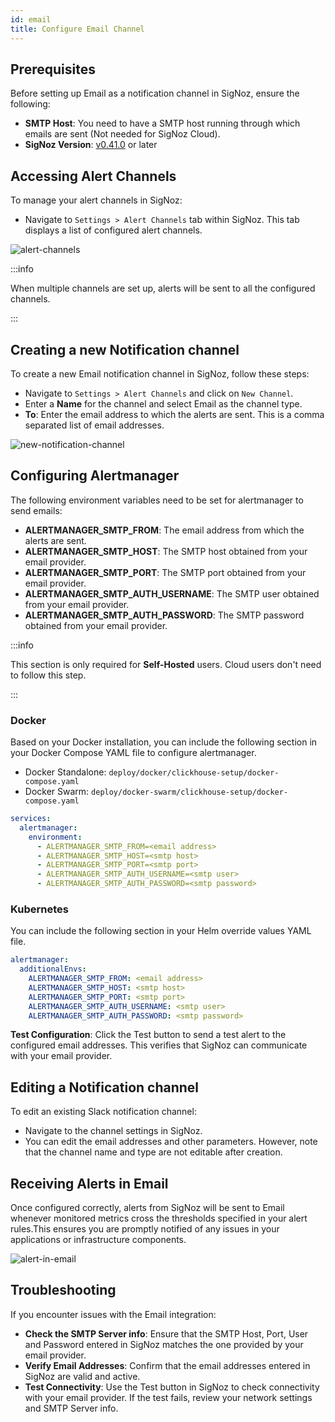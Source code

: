 ```yaml
---
id: email
title: Configure Email Channel
---
```


## Prerequisites
Before setting up Email as a notification channel in SigNoz, ensure the following:

- **SMTP Host**: You need to have a SMTP host running through which emails are sent (Not needed for SigNoz Cloud).
- **SigNoz Version**: [v0.41.0](https://github.com/SigNoz/signoz/releases/tag/v0.41.0) or later

## Accessing Alert Channels

To manage your alert channels in SigNoz:

- Navigate to `Settings > Alert Channels` tab within SigNoz. This tab displays a list of configured alert channels.

![alert-channels](../../../static/img/docs/alert-channels.webp)

:::info

When multiple channels are set up, alerts will be sent to all the configured channels.

:::

## Creating a new Notification channel
To create a new Email notification channel in SigNoz, follow these steps:

- Navigate to `Settings > Alert Channels` and click on `New Channel`.
- Enter a **Name** for the channel and select Email as the channel type.
- **To**: Enter the email address to which the alerts are sent. This is a comma separated list of email addresses.

![new-notification-channel](../../../static/img/docs/email-new-channel.png)


## Configuring Alertmanager

The following environment variables need to be set for alertmanager to send emails:

- **ALERTMANAGER_SMTP_FROM**: The email address from which the alerts are sent.
- **ALERTMANAGER_SMTP_HOST**: The SMTP host obtained from your email provider.
- **ALERTMANAGER_SMTP_PORT**: The SMTP port obtained from your email provider.
- **ALERTMANAGER_SMTP_AUTH_USERNAME**: The SMTP user obtained from your email provider.
- **ALERTMANAGER_SMTP_AUTH_PASSWORD**: The SMTP password obtained from your email provider.

:::info

This section is only required for **Self-Hosted** users. Cloud users don't need to follow this step.

:::

### Docker

Based on your Docker installation, you can include the following section in your Docker Compose YAML file to configure alertmanager.

- Docker Standalone: `deploy/docker/clickhouse-setup/docker-compose.yaml`
- Docker Swarm: `deploy/docker-swarm/clickhouse-setup/docker-compose.yaml`

```yaml {4-8}
services:
  alertmanager:
    environment:
      - ALERTMANAGER_SMTP_FROM=<email address>
      - ALERTMANAGER_SMTP_HOST=<smtp host>
      - ALERTMANAGER_SMTP_PORT=<smtp port>
      - ALERTMANAGER_SMTP_AUTH_USERNAME=<smtp user>
      - ALERTMANAGER_SMTP_AUTH_PASSWORD=<smtp password>
```

### Kubernetes

You can include the following section in your Helm override values YAML file.

```yaml
alertmanager:
  additionalEnvs:
    ALERTMANAGER_SMTP_FROM: <email address>
    ALERTMANAGER_SMTP_HOST: <smtp host>
    ALERTMANAGER_SMTP_PORT: <smtp port>
    ALERTMANAGER_SMTP_AUTH_USERNAME: <smtp user>
    ALERTMANAGER_SMTP_AUTH_PASSWORD: <smtp password>
```

**Test Configuration**: 
Click the Test button to send a test alert to the configured email addresses. This verifies that SigNoz can communicate with your email provider.

## Editing a Notification channel

To edit an existing Slack notification channel:
- Navigate to the channel settings in SigNoz.
- You can edit the email addresses and other parameters. However, note that the channel name and type are not editable after creation.

## Receiving Alerts in Email

Once configured correctly, alerts from SigNoz will be sent to Email whenever monitored metrics cross the thresholds specified in your alert rules.This ensures you are promptly notified of any issues in your applications or infrastructure components.

![alert-in-email](../../../static/img/docs/alerts-in-email.png)

## Troubleshooting
If you encounter issues with the Email integration:

- **Check the SMTP Server info**: Ensure that the SMTP Host, Port, User and Password entered in SigNoz matches the one provided by your email provider.
- **Verify Email Addresses**: Confirm that the email addresses entered in SigNoz are valid and active.
- **Test Connectivity**: Use the Test button in SigNoz to check connectivity with your email provider. If the test fails, review your network settings and SMTP Server info.

